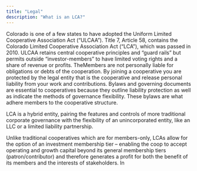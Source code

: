 ```yaml
---
title: "Legal"
description: "What is an LCA?"
---
```


Colorado is one of a few states to have adopted the Uniform Limited Cooperative Association Act (“ULCAA”). Title 7, Article 58, contains the Colorado Limited Cooperative Association Act (“LCA”), which was passed in 2010. ULCAA retains central cooperative principles and “guard rails” but permits outside “investor-members” to have limited voting rights and a share of revenue or profits. TheMembers are not personally liable for obligations or debts of the cooperation. By joining a cooperative you are protected by the legal entity that is the cooperative and release personal liability from your work and contributions. Bylaws and governing documents are essential to cooperatives because they outline liability protection as well as indicate the methods of governance flexibility. These bylaws are what adhere members to the cooperative structure. 

LCA is a hybrid entity, pairing the features and controls of more traditional corporate governance with the flexibility of an unincorporated entity, like an LLC or a limited liability partnership. 

Unlike traditional cooperatives which are for members-only, LCAs allow for the option of an investment membership tier – enabling the coop to accept operating and growth capital beyond its general membership tiers (patron/contributor) and therefore generates a profit for both the benefit of its members and the interests of stakeholders. In 
